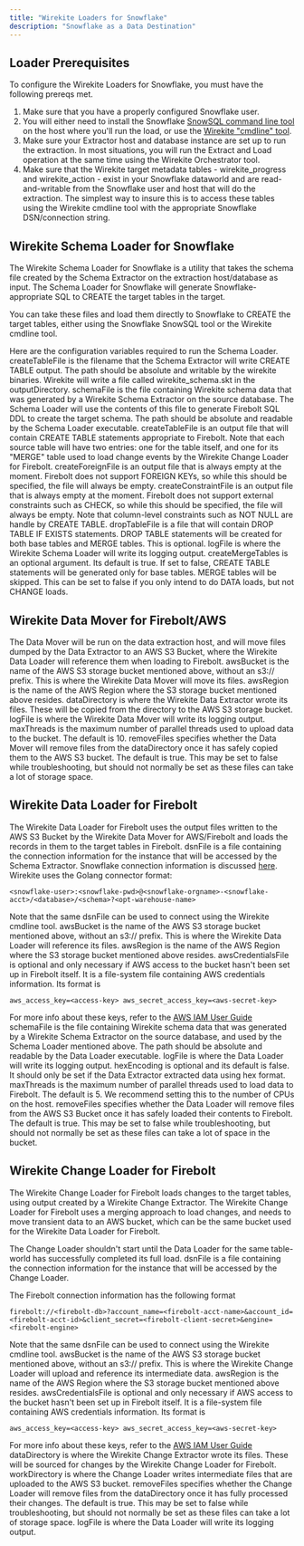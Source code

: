 ```yaml
---
title: "Wirekite Loaders for Snowflake"
description: "Snowflake as a Data Destination"
---
```


## Loader Prerequisites

To configure the Wirekite Loaders for Snowflake, you must have the following prereqs met.

 1. Make sure that you have a properly configured Snowflake user.
 2. You will either need to install the Snowflake [SnowSQL command line tool](https://docs.snowflake.com/en/user-guide/snowsql-install-config) on the host where you'll run the load, or use the [Wirekite "cmdline" tool](cmdline.mdx).
 3. Make sure your Extractor host and database instance are set up to run the extraction.  In most situations, you will run the Extract and Load operation at the same time using the Wirekite Orchestrator tool.
 4. Make sure that the Wirekite target metadata tables - wirekite_progress and wirekite_action - exist in your Snowflake dataworld and are read-and-writable from the Snowflake user and host that will do the extraction.  The simplest way to insure this is to access these tables using the Wirekite cmdline tool with the appropriate Snowflake DSN/connection string.

## Wirekite Schema Loader for Snowflake

The Wirekite Schema Loader for Snowflake is a utility that takes the schema file created by the Schema Extractor on the extraction host/database as input.  The Schema Loader for Snowflake will generate Snowflake-appropriate SQL to CREATE the target tables in the target.

You can take these files and load them directly to Snowflake to CREATE the target tables, either using the Snowflake SnowSQL tool or the Wirekite cmdline tool.

Here are the configuration variables required to run the Schema Loader.
<ResponseField name="createTableFile" type="string" required>
  createTableFile is the filename that the Schema Extractor will write CREATE TABLE output. The path should be absolute and writable by the wirekite binaries. Wirekite will write a file called wirekite_schema.skt in the outputDirectory.
</ResponseField>
<ResponseField name="schemaFile" type="string" required>
  schemaFile is the file containing Wirekite schema data that was generated by a Wirekite Schema Extractor on the source database.  The Schema Loader will use the contents of this file to generate Firebolt SQL DDL to create the target schema. The path should be absolute and readable by the Schema Loader executable.
</ResponseField>
<ResponseField name="createTableFile" type="string" required>
  createTableFile is an output file that will contain CREATE TABLE statements appropriate to Firebolt.  Note that each source table will have two entries: one for the table itself, and one for its "MERGE" table used to load change events by the Wirekite Change Loader for Firebolt.
</ResponseField>
<ResponseField name="createForeignFile" type="string" required>
  createForeignFile is an output file that is always empty at the moment.  Firebolt does not support FOREIGN KEYs, so while this should be specified, the file will always be empty.
</ResponseField>
<ResponseField name="createConstraintFile" type="string" required>
  createConstraintFile is an output file that is always empty at the moment.  Firebolt does not support external constraints such as CHECK, so while this should be specified, the file will always be empty.  Note that column-level constraints such as NOT NULL are handle by CREATE TABLE.
</ResponseField>
<ResponseField name="dropTableFile" type="string">
  dropTableFile is a file that will contain DROP TABLE IF EXISTS statements.  DROP TABLE statements will be created for both base tables and MERGE tables.  This is optional.
</ResponseField>
<ResponseField name="logFile" type="string" required>
  logFile is where the Wirekite Schema Loader will write its logging output.
</ResponseField>
<ResponseField name="createMergeTables" type="boolean">
  createMergeTables is an optional argument.  Its default is true.  If set to false, CREATE TABLE statements will be generated only for base tables.  MERGE tables will be skipped.  This can be set to false if you only intend to do DATA loads, but not CHANGE loads.
</ResponseField>

## Wirekite Data Mover for Firebolt/AWS

The Data Mover will be run on the data extraction host, and will move files dumped by the Data Extractor to an AWS S3 Bucket, where the Wirekite Data Loader will reference them when loading to Firebolt.
<ResponseField name="awsBucket" type="string" required>
  awsBucket is the name of the AWS S3 storage bucket mentioned above, without an s3:// prefix.  This is where the Wirekite Data Mover will move its files.
</ResponseField>
<ResponseField name="awsRegion" type="string" required>
  awsRegion is the name of the AWS Region where the S3 storage bucket mentioned above resides.
</ResponseField>
<ResponseField name="dataDirectory" type="string" required>
  dataDirectory is where the Wirekite Data Extractor wrote its files.  These will be copied from the directory to the AWS S3 storage bucket.
</ResponseField>
<ResponseField name="logFile" type="string" required>
  logFile is where the Wirekite Data Mover will write its logging output.
</ResponseField>
<ResponseField name="maxThreads" type="integer">
  maxThreads is the maximum number of parallel threads used to upload data to the bucket.  The default is 10.
</ResponseField>
<ResponseField name="removeFiles" type="boolean">
  removeFiles specifies whether the Data Mover will remove files from the dataDirectory once it has safely copied them to the AWS S3 bucket.  The default is true.  This may be set to false while troubleshooting, but should not normally be set as these files can take a lot of storage space.
</ResponseField>

## Wirekite Data Loader for Firebolt

The Wirekite Data Loader for Firebolt uses the output files written to the AWS S3 Bucket by the Wirekite Data Mover for AWS/Firebolt and loads the records in them to the target tables in Firebolt.
<ResponseField name="dsnFile" type="string" required>
  dsnFile is a file containing the connection information for the instance that will be accessed by the Schema Extractor.
</ResponseField>
Snowflake connection information is discussed [here](https://docs.snowflake.com/en/user-guide/gen-conn-config).  Wirekite uses the Golang connector format:

```shellscript
<snowflake-user>:<snowflake-pwd>@<snowflake-orgname>-<snowflake-acct>/<database>/<schema>?<opt-warehouse-name>
```
Note that the same dsnFile can be used to connect using the Wirekite cmdline tool.
<ResponseField name="awsBucket" type="string" required>
  awsBucket is the name of the AWS S3 storage bucket mentioned above, without an s3:// prefix.  This is where the Wirekite Data Loader will reference its files.
</ResponseField>
<ResponseField name="awsRegion" type="string" required>
  awsRegion is the name of the AWS Region where the S3 storage bucket mentioned above resides.
</ResponseField>
<ResponseField name="awsCredentialsFile" type="string">
  awsCredentialsFile is optional and only necessary if AWS access to the bucket hasn't been set up in Firebolt itself. It is a file-system file containing AWS credentials information.  Its format is
```shellscript
aws_access_key=<access-key> aws_secret_access_key=<aws-secret-key>
```
For more info about these keys, refer to the [AWS IAM User Guide](https://docs.aws.amazon.com/IAM/latest/UserGuide/id_credentials_access-keys.html)
</ResponseField>
<ResponseField name="schemaFile" type="string" required>
  schemaFile is the file containing Wirekite schema data that was generated by a Wirekite Schema Extractor on the source database, and used by the Schema Loader mentioned above. The path should be absolute and readable by the Data Loader executable.
</ResponseField>
<ResponseField name="logFile" type="string" required>
  logFile is where the Data Loader will write its logging output.
</ResponseField>
<ResponseField name="hexEncoding" type="boolean">
  hexEncoding is optional and its default is false.  It should only be set if the Data Extractor extracted data using hex format.
</ResponseField>
<ResponseField name="maxThreads" type="integer">
  maxThreads is the maximum number of parallel threads used to load data to Firebolt.  The default is 5.  We recommend setting this to the number of CPUs on the host.
</ResponseField>
<ResponseField name="removeFiles" type="boolean">
  removeFiles specifies whether the Data Loader will remove files from the AWS S3 Bucket once it has safely loaded their contents to Firebolt.  The default is true.  This may be set to false while troubleshooting, but should not normally be set as these files can take a lot of space in the bucket.
</ResponseField>

## Wirekite Change Loader for Firebolt

The Wirekite Change Loader for Firebolt loads changes to the target tables, using output created by a Wirekite Change Extractor.  The Wirekite Change Loader for Firebolt uses a merging approach to load changes, and needs to move transient data to an AWS bucket, which can be the same bucket used for the Wirekite Data Loader for Firebolt.  

The Change Loader shouldn't start until the Data Loader for the same table-world has successfully completed its full load.
<ResponseField name="dsnFile" type="string" required>
  dsnFile is a file containing the connection information for the instance that will be accessed by the Change Loader.
</ResponseField>

The Firebolt connection information has the following format

```shellscript
firebolt://<firebolt-db>?account_name=<firebolt-acct-name>&account_id=<firebolt-acct-id>&client_secret=<firebolt-client-secret>&engine=<firebolt-engine>
```

Note that the same dsnFile can be used to connect using the Wirekite cmdline tool.
<ResponseField name="awsBucket" type="string" required>
  awsBucket is the name of the AWS S3 storage bucket mentioned above, without an s3:// prefix.  This is where the Wirekite Change Loader will upload and reference its intermediate data.
</ResponseField>
<ResponseField name="awsRegion" type="string" required>
  awsRegion is the name of the AWS Region where the S3 storage bucket mentioned above resides.
</ResponseField>
<ResponseField name="awsCredentialsFile" type="string">
  awsCredentialsFile is optional and only necessary if AWS access to the bucket hasn't been set up in Firebolt itself. It is a file-system file containing AWS credentials information.  Its format is
```shellscript
aws_access_key=<access-key> aws_secret_access_key=<aws-secret-key>
```
For more info about these keys, refer to the [AWS IAM User Guide](https://docs.aws.amazon.com/IAM/latest/UserGuide/id_credentials_access-keys.html)
</ResponseField>
<ResponseField name="dataDirectory" type="string" required>
  dataDirectory is where the Wirekite Change Extractor wrote its files.  These will be sourced for changes by the Wirekite Change Loader for Firebolt.
</ResponseField>
<ResponseField name="workDirectory" type="string" required>
  workDirectory is where the Change Loader writes intermediate files that are uploaded to the AWS S3 bucket.
</ResponseField>
<ResponseField name="removeFiles" type="boolean">
  removeFiles specifies whether the Change Loader will remove files from the dataDirectory once it has fully processed their changes.  The default is true.  This may be set to false while troubleshooting, but should not normally be set as these files can take a lot of storage space.
</ResponseField>
<ResponseField name="logFile" type="string" required>
  logFile is where the Data Loader will write its logging output.
</ResponseField>
